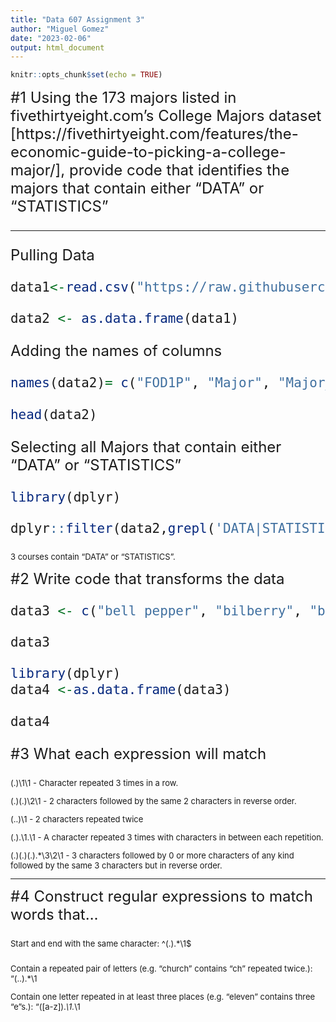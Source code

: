 ---
title: "Data 607 Assignment 3"
author: "Miguel Gomez"
date: "2023-02-06"
output: html_document
---

```{r setup, include=FALSE}
knitr::opts_chunk$set(echo = TRUE)

```

<font size="5"> 
#1  Using the 173 majors listed in fivethirtyeight.com’s College Majors dataset [https://fivethirtyeight.com/features/the-economic-guide-to-picking-a-college-major/], provide code that identifies the majors that contain either "DATA" or "STATISTICS"



-----------------------------------------------

<font size="5">Pulling Data


```{r}
data1<-read.csv("https://raw.githubusercontent.com/fivethirtyeight/data/master/college-majors/majors-list.csv")
```

```{r}
data2 <- as.data.frame(data1)

```

<font size="5"> 

Adding the names of columns


```{r}
names(data2)= c("FOD1P", "Major", "Major_Category")

```


```{r}
head(data2)

```

<font size="5"> 

Selecting all Majors that contain either "DATA" or "STATISTICS"


```{r}
library(dplyr)
```


```{r}
dplyr::filter(data2,grepl('DATA|STATISTICS', Major))
```

<font size="2"> 

3 courses contain "DATA" or "STATISTICS".


<font size="5"> 
#2 Write code that transforms the data


```{r}
data3 <- c("bell pepper", "bilberry", "blackberry", "blood orange", "blueberry", "cantaloupe", "chili pepper", "cloudberry", "elderberry", "lime", "lychee", "mulberry", "olive", "salal berry")

data3
```
```{r}
library(dplyr)
data4 <-as.data.frame(data3)

data4
```




<font size="5"> 
#3 What each expression will match

<font size="2">

(.)\1\1 - Character repeated 3 times in a row.

(.)(.)\\2\\1 - 2 characters followed by the same 2 characters in reverse order.

(..)\1 - 2 characters repeated twice

(.).\\1.\\1 - A character repeated 3 times with characters in between each repetition. 

(.)(.)(.).*\\3\\2\\1 - 3 characters followed by 0 or more characters of any kind followed by the same 3 characters but in reverse order.

----------------------------------------------
<font size="5"> 
#4 Construct regular expressions to match words that...

<font size="2"> Start and end with the same character: ^(.).*\\1$


Contain a repeated pair of letters (e.g. "church" contains "ch" repeated twice.): "(..).*\\1


Contain one letter repeated in at least three places (e.g. "eleven" contains three "e"s.): "([a-z]).*\\1.*\\1